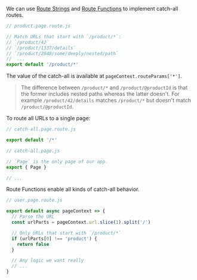 
We can use [Route Strings](/route-string) and [Route Functions](/route-function) to implement catch-all routes.

```js
// product.page.route.js

// Match URLs that start with `/product/*`:
// `/product/42`
// `/product/1337/details`
// `/product/2048/some/deeply/nested/path`
//  ...
export default '/product/*'
```

The value of the catch-all is available at `pageContext.routeParams['*']`.

> The difference between `/product/*` and `/product/@productId` is that the former includes nested paths whereas the latter doesn't.
> For example `/product/42/details` matches `/product/*` but doesn't match `/product/@productId`.

To route all URLs to a single page:

```js
// catch-all.page.route.js

export default '/*'
```
```js
// catch-all.page.js

// `Page` is the only page of our app.
export { Page }

// ...
```

Route Functions enable all kinds of catch-all behavior.

```js
// user.page.route.js

export default async pageContext => {
  // Parse the URL
  const urlParts = pageContext.url.slice(1).split('/')

  // Only URLs that start with `/product/*`
  if (urlParts[0] !== 'product') {
    return false
  }

  // Any logic we want really
  // ...
}
```
